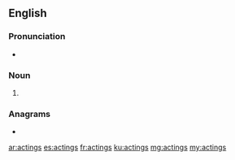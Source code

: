 ==English==

===Pronunciation===
* {{IPA|/ˈæk.tɪŋz/|lang=en}}

===Noun===
{{head|en|noun plural form}}

# {{plural of|acting|lang=en}}

===Anagrams===
* {{l|en|casting}}

[[ar:actings]]
[[es:actings]]
[[fr:actings]]
[[ku:actings]]
[[mg:actings]]
[[my:actings]]